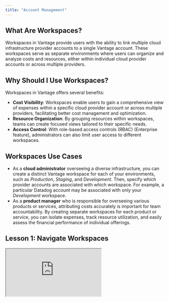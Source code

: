 ```yaml
---
title: "Account Management"
---
```


## <Icon size={24} color="#6742D6" iconType="solid"  icon="lightbulb" /> What Are Workspaces?

Workspaces in Vantage provide users with the ability to link multiple cloud infrastructure provider accounts to a single Vantage account. These workspaces serve as separate environments where users can organize and analyze costs and resources, either within individual cloud provider accounts or across multiple providers.

## <Icon size={24} color="#6742D6" iconType="solid"  icon="comment" /> Why Should I Use Workspaces?

Workspaces in Vantage offers several benefits:

- **Cost Visibility**: Workspaces enable users to gain a comprehensive view of expenses within a specific cloud provider account or across multiple providers, facilitating better cost management and optimization.
- **Resource Organization**: By grouping resources within workspaces, teams can create focused views tailored to their specific needs.
- **Access Control**: With role-based access controls (RBAC) (Enterprise feature), administrators can also limit user access to different workspaces.

## <Icon size={24} color="#6742D6" iconType="solid"  icon="pen" /> Workspaces Use Cases

- As a **cloud administrator** overseeing a diverse infrastructure, you can create a distinct Vantage workspace for each of your environments, such as *Production*, *Staging*, and *Development*. Then, specify which provider accounts are associated with which workspace. For example, a particular Datadog account may be associated with only your *Development* workspace.
- As a **product manager** who is responsible for overseeing various products or services, attributing costs accurately is important for team accountability. By creating separate workspaces for each product or service, you can isolate expenses, track resource utilization, and easily assess the financial performance of individual offerings.

## <Icon size={24} color="#6742D6" iconType="solid"  icon="book-copy" /> Lesson 1: Navigate Workspaces

<Frame>
<iframe
src="https://www.loom.com/embed/3f5bd4a1989e4c5380beb1eafaa29c64?sid=33a58016-5cc2-45db-a7d1-bc678b84c703"
className="w-full h-96"
/>
</Frame>

## <Icon size={24} color="#6742D6" iconType="solid"  icon="book-copy" /> Lesson 2: Manage Workspace Provider Integrations

<Frame>
<iframe
src="https://www.loom.com/embed/4d1a7d18c1a94da0aacc53036cf829b0"
className="w-full h-96"
/>
</Frame>

## <Icon size={24} color="#6742D6" iconType="solid"  icon="book-open" /> Additional Resources

<Columns cols={2}>
<Card title="Workspaces" icon="building" href="/workspaces" horizontal />

<Card title="Configure Workspace Integrations" icon="code-merge" href="/workspaces#manage-workspace-provider-integrations" horizontal />

<Card title="Provider Integrations Quickstart" icon="rocket" href="/getting_started" horizontal />

<Card title="Account Settings" icon="user-gear" href="/vantage_account" horizontal />

<Card title="Role-Based Access Control" icon="shield" href="/rbac" horizontal />
</Columns>
